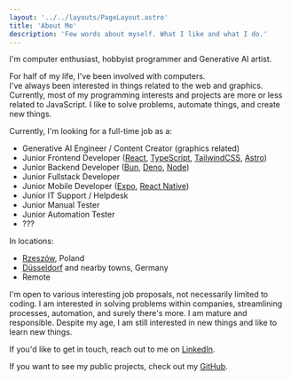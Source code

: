 ```yaml
---
layout: '../../layouts/PageLayout.astro'
title: 'About Me'
description: 'Few words about myself. What I like and what I do.'
---
```


<span className='text-2xl'>I'm computer enthusiast, hobbyist programmer and Generative AI artist.</span>

For half of my life, I've been involved with computers.  
I've always been interested in things related to the web and graphics.
Currently, most of my programming interests and projects are more or less related to JavaScript.
I like to solve problems, automate things, and create new things.

Currently, I'm looking for a full-time job as a:
- Generative AI Engineer / Content Creator (graphics related)
- <span className='op-50'>Junior</span> Frontend Developer ([React](https://react.dev/), [TypeScript](https://www.typescriptlang.org/), [TailwindCSS](https://tailwindcss.com/), [Astro](https://astro.build/))
- <span className='op-50'>Junior</span> Backend Developer ([Bun](https://bun.sh/), [Deno](https://deno.com/), [Node](https://nodejs.org/en))
- <span className='op-50'>Junior</span> Fullstack Developer
- <span className='op-50'>Junior</span> Mobile Developer ([Expo](https://docs.expo.dev/), [React Native](https://reactnative.dev/))
- <span className='op-50'>Junior</span> IT Support / Helpdesk
- <span className='op-50'>Junior</span> Manual Tester
- <span className='op-50'>Junior</span> Automation Tester
- ???

In locations:
- [Rzeszów](https://www.openstreetmap.org/#map=14/50.03719/22.00613), Poland
- [Düsseldorf](https://www.openstreetmap.org/#map=13/51.22334/6.78148) and nearby towns,  Germany
- Remote

I'm open to various interesting job proposals, not necessarily limited to coding. I am interested in solving problems within companies, streamlining processes, automation, and surely there's more. I am mature and responsible. Despite my age, I am still interested in new things and like to learn new things. 

If you'd like to get in touch, reach out to me on [LinkedIn](https://www.linkedin.com/in/wasowsky/).

If you want to see my public projects, check out my [GitHub](https://github.com/Avaray).
